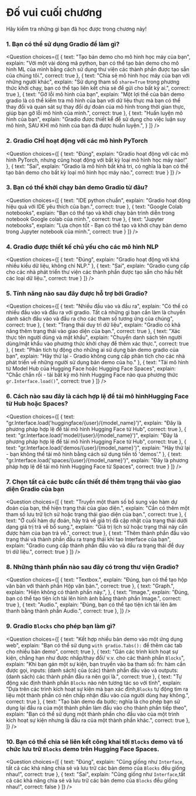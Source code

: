 <!-- DISABLE-FRONTMATTER-SECTIONS -->

# Đố vui cuối chương

Hãy kiểm tra những gì bạn đã học được trong chương này!

### 1. Bạn có thể sử dụng Gradio để làm gì?

<Question
	choices={[
        {
			text: "Tạo bản demo cho mô hình học máy của bạn",
			explain: "Với một vài dòng mã python, bạn có thể tạo bản demo cho mô hình ML của mình bằng cách sử dụng thư viện các thành phần được tạo sẵn của chúng tôi.",
			correct: true
		},
		{
			text: "Chia sẻ mô hình học máy của bạn với những người khác",
			explain: "Sử dụng tham số <code>share=True</code> trong phương thức khởi chạy, bạn có thể tạo liên kết chia sẻ để gửi cho bất kỳ ai.",
            correct: true
		},
		{
			text: "Gỡ lỗi mô hình của bạn",
			explain: "Một lợi thế của bản demo gradio là có thể kiểm tra mô hình của bạn với dữ liệu thực mà bạn có thể thay đổi và quan sát sự thay đổi dự đoán của mô hình trong thời gian thực, giúp bạn gỡ lỗi mô hình của mình.",
			correct: true
		},
		{
			text: "Huấn luyện mô hình của bạn",
			explain: "Gradio được thiết kể để sử dụng cho việc luận suy mô hình, SAU KHI mô hình của bạn đã được huấn luyện.",
		}
	]}
/>

### 2. Gradio CHỈ hoạt động với các mô hình PyTorch

<Question
	choices={[
        {
			text: "Đúng",
			explain: "Gradio hoạt động với các mô hình PyTorch, nhưng cũng hoạt động với bất kỳ loại mô hình học máy nào!"
        },
        {
			text: "Sai",
			explain: "Gradio là mô hình bất khả tri, có nghĩa là bạn có thể tạo bản demo cho bất kỳ loại mô hình học máy nào.",
			correct: true
        }
	]}
/>

### 3. Bạn có thể khởi chạy bản demo Gradio từ đâu?

<Question
	choices={[
        {
			text: "IDE python chuẩn",
			explain: "Gradio hoạt động hiệu quả với IDE yêu thích của bạn.",
            correct: true
        },
        {
			text: "Google Colab notebooks",
			explain: "Bạn có thể tạo và khởi chạy bản trình diễn trong notebook Google colab của mình.",
			correct: true
        },
        {
			text: "Jupyter notebooks",
			explain: "Lựa chọn tốt - Bạn có thể tạo và khởi chạy bản demo trong Jupyter notebook của mình.",
			correct: true
        }
	]}
/>

### 4. Gradio được thiết kế chủ yếu cho các mô hình NLP

<Question
	choices={[
        {
			text: "Đúng",
			explain: "Gradio hoạt động với khá nhiều kiểu dữ liệu, không chỉ NLP."
        },
        {
			text: "Sai",
			explain: "Gradio cung cấp cho các nhà phát triển thư viện các thành phần được tạo sẵn cho hầu hết các loại dữ liệu.",
            correct: true
        }
	]}
/>

### 5. Tính năng nào sau đây được hỗ trợ bởi Gradio?

<Question
	choices={[
        {
			text: "Nhiều đầu vào và đầu ra",
			explain: "Có thể có nhiều đầu vào và đầu ra với gradio. Tất cả những gì bạn cần làm là chuyển danh sách đầu vào và đầu ra cho các tham số tương ứng của chúng",
            correct: true
        },
        {
			text: "Trạng thái duy trì dữ liệu",
			explain: "Gradio có khả năng thêm trạng thái vào giao diện của bạn.",
			correct: true
        },
        {
			text: "Xác thực tên người dùng và mật khẩu",
			explain: "Chuyển danh sách tên người dùng/mật khẩu vào phương thức khởi chạy để thêm xác thực.",
			correct: true
        },
        {
			text: "Phân tích tự động cho những ai sử dụng bản demo gradio của bạn",
			explain: "Hãy thử lại - Gradio không cung cấp phân tích cho các nhà phát triển về những người sử dụng bản demo của họ."
        },
        {
			text: "Tải mô hình từ Model Hub của Hugging Face hoặc Hugging Face Spaces",
			explain: "Chắc chắn rồi - tải bất kỳ mô hình Hugging Face nào qua phương thức <code>gr.Interface.load()</code>",
			correct: true
        }
	]}
/>

### 6. Cách nào sau đây là cách hợp lệ để tải mô hìnhHugging Face từ Hub hoặc Spaces?

<Question
	choices={[
        {
			text: "gr.Interface.load('huggingface/{user}/{model_name}')",
			explain: "Đây là phương pháp hợp lệ để tải mô hình Hugging Face từ Hub",
            correct: true
        },
        {
			text: "gr.Interface.load('model/{user}/{model_name}')",
			explain: "Đây là phương pháp hợp lệ để tải mô hình Hugging Face từ Hub",
			correct: true
        },
        {
			text: "gr.Interface.load('demos/{user}/{model_name}')",
			explain: "Hãy thử lại - bạn không thể tải mô hình bằng cách sử dụng tiền tố 'demos'."
        },
        {
			text: "gr.Interface.load('spaces/{user}/{model_name}')",
			explain: "Đây là phương pháp hợp lệ để tải mô hình Hugging Face từ Spaces",
			correct: true
        }
	]}
/>

### 7. Chọn tất cả các bước cần thiết để thêm trạng thái vào giao diện Gradio của bạn

<Question
	choices={[
        {
			text: "Truyền một tham số bổ sung vào hàm dự đoán của bạn, thể hiện trạng thái của giao diện.",
			explain: "Cần có thêm một tham số lưu trữ lịch sử hoặc trạng thái giao diện của bạn.",
            correct: true
        },
        {
			text: "Ở cuối hàm dự đoán, hãy trả về giá trị đã cập nhật của trạng thái dưới dạng giá trị trả về bổ sung.",
			explain: "Giá trị lịch sử hoặc trạng thái này cần được hàm của bạn trả về.",
            correct: true
        },
        {
			text: "Thêm thành phần đầu vào trạng thái và thành phần đầu ra trạng thái khi tạo Interface của bạn",
			explain: "Gradio cung cấp thành phần đầu vào và đầu ra trạng thái để duy trì dữ liệu.",
            correct: true
        }
	]}
/>

### 8. Những thành phần nào sau đây có trong thư viện Gradio?

<Question
	choices={[
        {
			text: "Textbox.",
			explain: "Đúng, bạn có thể tạo hộp văn bản với thành phần Hộp văn bản.",
            correct: true
        },
        {
			text: "Graph.",
			explain: "Hiện không có thành phần này.",
        },
        {
			text: "Image.",
			explain: "Đúng, bạn có thể tạo tiện ích tải lên hình ảnh bằng thành phần Image.",
            correct: true
        },
        {
			text: "Audio.",
			explain: "Đúng, bạn có thể tạo tiện ích tải lên âm thanh bằng thành phần Audio.",
            correct: true
        },
	]}
/>

### 9. Gradio `Blocks` cho phép bạn làm gì?

<Question
	choices={[
        {
			text: "Kết hợp nhiều bản demo vào một ứng dụng web",
			explain: "Bạn có thể sử dụng `with gradio.Tabs():` để thêm các tab cho nhiều bản demo",
			correct: true
        },
        {
			text: "Gán các trình kích hoạt sự kiện, chẳng hạn như được nhấp/thay đổi/ v.v. cho các thành phần `Blocks`",
			explain: "Khi bạn gán một sự kiện, bạn truyền vào ba tham số: fn: hàm cần được gọi, inputs: (danh sách) của (các) thành phần đầu vào và outputs: (danh sách) các thành phần đầu ra nên gọi là.",
			correct: true
        },
        {
			text: "Tự động xác định thành phần `Blocks` nào nên tương tác so với tĩnh",
			explain: "Dựa trên các trình kích hoạt sự kiện mà bạn xác định,`Blocks` tự động tìm ra liệu một thành phần có nên chấp nhận đầu vào của người dùng hay không.",
			correct: true
        },
		 {
			text: "Tạo bản demo đa bước; nghĩa là cho phép bạn sử dụng lại đầu ra của một thành phần làm đầu vào cho thành phần tiếp theo",
			explain: "Bạn có thể sử dụng một thành phần cho đầu vào của một trình kích hoạt sự kiện nhưng là đầu ra của một thành phần khác.",
            correct: true
        },
	]}
/>

### 10. Bạn có thể chia sẻ liên kết công khai tới `Blocks` demo và tổ chức lưu trữ `Blocks` demo trên Hugging Face Spaces.

<Question
	choices={[
        {
			text: "Đúng",
			explain: "Cũng giống như `Interface`, tất cả các khả năng chia sẻ và lưu trữ các bản demo của `Blocks` đều giống nhau!",
			correct: true
        },
        {
			text: "Sai",
			explain: "Cũng giống như `Interface`,tất cả các khả năng chia sẻ và lưu trữ các bản demo của `Blocks` đều giống nhau!",
			correct: false
        }
	]}
/>
